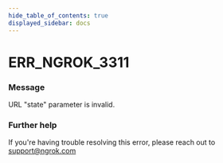 ```yaml
---
hide_table_of_contents: true
displayed_sidebar: docs
---
```



# ERR_NGROK_3311

### Message

URL "state" parameter is invalid.

<ErrorDetails error="err_ngrok_3311" />

### Further help

If you're having trouble resolving this error, please reach out to [support@ngrok.com](mailto:support@ngrok.com?subject=Help%20with%20ERR_NGROK_3311)
